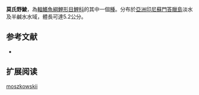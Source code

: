 {{Speciesbox
| name = 莫氏野鯪
| image = 
| status = LC
| status_system = iucn3.1
| genus = Labeo
| species = moszkowskii
| authority = [[Ahl|Ahl]], 1922
| synonyms = 
}}
'''莫氏野鯪'''，為[[輻鰭魚綱|輻鰭魚綱]][[鯉形目|鯉形目]][[鯉科|鯉科]]的其中一個[[種|種]]。分布於[[亞洲|亞洲]][[印尼|印尼]][[蘇門答臘島|蘇門答臘島]]淡水及半鹹水水域，體長可達5.2公分。

== 参考文献 ==
{{refbegin}}
*{{FishBase_species|genus=Labeo|species=moszkowskii|year=2011|month=12}}
{{refend}}

== 扩展阅读 ==
{{refbegin}}
{{wikispecies-inline|Labeo moszkowskii|莫氏野鯪}}
{{refend}}
{{Taxonbar|from=Q3751756}}

[[Category:野鯪屬|moszkowskii]]


{{魚類小作品}}